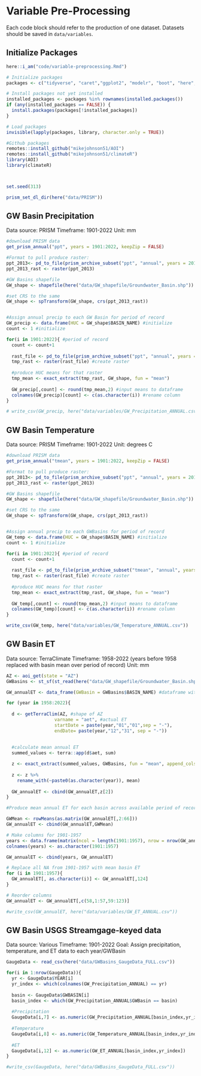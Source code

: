 # Variable Pre-Processing

Each code block should refer to the production of one dataset. Datasets should be saved in `data/variables`.

## Initialize Packages
```r
here::i_am("code/variable-preprocessing.Rmd")

# Initialize packages
packages <- c("tidyverse", "caret","ggplot2", "modelr", "boot", "here", "sf", "raster", "prism", "exactextractr", "devtools")

# Install packages not yet installed
installed_packages <- packages %in% rownames(installed.packages())
if (any(installed_packages == FALSE)) {
  install.packages(packages[!installed_packages])
}

# Load packages
invisible(lapply(packages, library, character.only = TRUE))

#Github packages
remotes::install_github("mikejohnson51/AOI") 
remotes::install_github("mikejohnson51/climateR")
library(AOI)
library(climateR)



set.seed(313)

prism_set_dl_dir(here("data/PRISM"))
```


## GW Basin Precipitation
Data source: PRISM
Timeframe: 1901-2022
Unit: mm

```r
#download PRISM data
get_prism_annual("ppt", years = 1901:2022, keepZip = FALSE)

#Format to pull produce raster:
ppt_2013<- pd_to_file(prism_archive_subset("ppt", "annual", years = 2013))
ppt_2013_rast <- raster(ppt_2013)

#GW Basins shapefile
GW_shape <- shapefile(here("data/GW_shapefile/Groundwater_Basin.shp"))

#set CRS to the same
GW_shape <- spTransform(GW_shape, crs(ppt_2013_rast))


#Assign annual precip to each GW Basin for period of record
GW_precip <- data.frame(HUC = GW_shape$BASIN_NAME) #initialize
count <- 1 #initialize

for(i in 1901:2022){ #period of record
  count <- count+1
  
  rast_file <- pd_to_file(prism_archive_subset("ppt", "annual", years = i)) #read raster filename
  tmp_rast <- raster(rast_file) #create raster
  
  #produce HUC means for that raster
  tmp_mean <- exact_extract(tmp_rast, GW_shape, fun = "mean")
  
  GW_precip[,count] <- round(tmp_mean,2) #input means to dataframe
  colnames(GW_precip)[count] <- c(as.character(i)) #rename column
}

# write_csv(GW_precip, here("data/variables/GW_Precipitation_ANNUAL.csv"))
```

## GW Basin Temperature
Data source: PRISM
Timeframe: 1901-2022
Unit: degrees C

```r
#download PRISM data
get_prism_annual("tmean", years = 1901:2022, keepZip = FALSE)

#Format to pull produce raster:
ppt_2013<- pd_to_file(prism_archive_subset("ppt", "annual", years = 2013))
ppt_2013_rast <- raster(ppt_2013)

#GW Basins shapefile
GW_shape <- shapefile(here("data/GW_shapefile/Groundwater_Basin.shp"))

#set CRS to the same
GW_shape <- spTransform(GW_shape, crs(ppt_2013_rast))


#Assign annual precip to each GWBasins for period of record
GW_temp <- data.frame(HUC = GW_shape$BASIN_NAME) #initialize
count <- 1 #initialize

for(i in 1901:2022){ #period of record
  count <- count+1
  
  rast_file <- pd_to_file(prism_archive_subset("tmean", "annual", years = i)) #read raster filename
  tmp_rast <- raster(rast_file) #create raster
  
  #produce HUC means for that raster
  tmp_mean <- exact_extract(tmp_rast, GW_shape, fun = "mean")
  
  GW_temp[,count] <- round(tmp_mean,2) #input means to dataframe
  colnames(GW_temp)[count] <- c(as.character(i)) #rename column
}

write_csv(GW_temp, here("data/variables/GW_Temperature_ANNUAL.csv"))
```

## GW Basin ET
Data source: TerraClimate
Timeframe: 1958-2022 (years before 1958 replaced with basin mean over period of record)
Unit: mm

```r
AZ <- aoi_get(state = "AZ")
GWBasins <- st_sf(st_read(here("data/GW_shapefile/Groundwater_Basin.shp")))

GW_annualET <- data_frame(GWBasin = GWBasins$BASIN_NAME) #dataframe with HUC8 numbers in order

for (year in 1958:2022){
  
  d <- getTerraClim(AZ, #shape of AZ
                  varname = "aet", #actual ET
                  startDate = paste(year,"01","01",sep = "-"), 
                  endDate= paste(year,"12","31", sep = "-"))
  
  
  #calculate mean annual ET
  summed_values <- terra::app(d$aet, sum)

  z <- exact_extract(summed_values, GWBasins, fun = "mean", append_cols = "BASIN_NAME")
  
  z <- z %>%
    rename_with(~paste0(as.character(year)), mean)
  
  GW_annualET <- cbind(GW_annualET,z[2])
}

#Produce mean annual ET for each basin across available period of record of terraClimate data (1958-2022) to be the ET values pre-1958

GWMean <- rowMeans(as.matrix(GW_annualET[,2:66]))
GW_annualET <- cbind(GW_annualET,GWMean)

# Make columns for 1901-1957
years <- data.frame(matrix(ncol = length(1901:1957), nrow = nrow(GW_annualET)))
colnames(years) <- as.character(1901:1957)

GW_annualET <- cbind(years, GW_annualET)

# Replace all NA from 1901-1957 with mean basin ET
for (i in 1901:1957){
  GW_annualET[, as.character(i)] <- GW_annualET[,124]
}

# Reorder columns
GW_annualET <- GW_annualET[,c(58,1:57,59:123)]

#write_csv(GW_annualET, here("data/variables/GW_ET_ANNUAL.csv"))
```


## GW Basin USGS Streamgage-keyed data
Data source: Various
Timeframe: 1901-2022
Goal: Assign precipitation, temperature, and ET data to each year/GWBasin

```r
GaugeData <- read_csv(here("data/GWBasins_GaugeData_FULL.csv"))

for(i in 1:nrow(GaugeData)){
  yr <- GaugeData$YEAR[i]
  yr_index <- which(colnames(GW_Precipitation_ANNUAL) == yr)
  
  basin <- GaugeData$GWBASIN[i]
  basin_index <- which(GW_Precipitation_ANNUAL$GWBasin == basin)
  
  #Precipitation
  GaugeData[i,7] <- as.numeric(GW_Precipitation_ANNUAL[basin_index,yr_index])
  
  #Temperature
  GaugeData[i,8] <- as.numeric(GW_Temperature_ANNUAL[basin_index,yr_index])
  
  #ET
  GaugeData[i,12] <- as.numeric(GW_ET_ANNUAL[basin_index,yr_index])
}

#write_csv(GaugeData, here("data/GWBasins_GaugeData_FULL.csv"))
```
